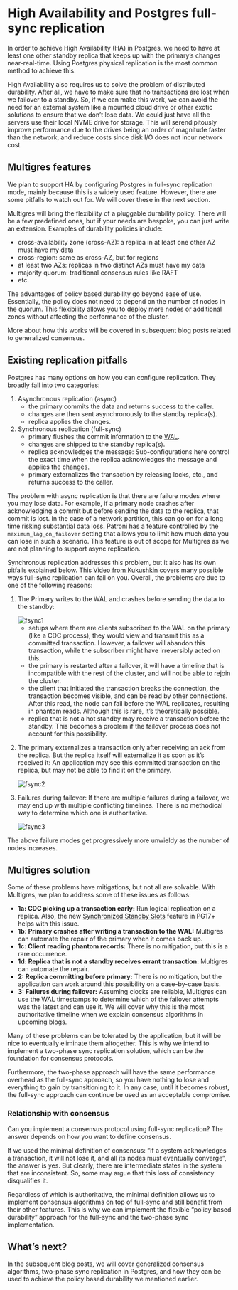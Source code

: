 # High Availability and Postgres full-sync replication

In order to achieve High Availability (HA) in Postgres, we need to have at least one other standby replica that keeps up with the primary’s changes near-real-time. Using Postgres physical replication is the most common method to achieve this.

High Availability also requires us to solve the problem of distributed durability. After all, we have to make sure that no transactions are lost when we failover to a standby. So, if we can make this work, we can avoid the need for an external system like a mounted cloud drive or other exotic solutions to ensure that we don’t lose data. We could just have all the servers use their local NVME drive for storage. This will serendipitously improve performance due to the drives being an order of magnitude faster than the network, and reduce costs since disk I/O does not incur network cost.

## Multigres features

We plan to support HA by configuring Postgres in full-sync replication mode, mainly because this is a widely used feature. However, there are some pitfalls to watch out for. We will cover these in the next section.

Multigres will bring the flexibility of a pluggable durability policy. There will be a few predefined ones, but if your needs are bespoke, you can just write an extension. Examples of durability policies include:

- cross-availability zone (cross-AZ): a replica in at least one other AZ must have my data
- cross-region: same as cross-AZ, but for regions
- at least two AZs: replicas in two distinct AZs must have my data
- majority quorum: traditional consensus rules like RAFT
- etc.

The advantages of policy based durability go beyond ease of use. Essentially, the policy does not need to depend on the number of nodes in the quorum. This flexibility allows you to deploy more nodes or additional zones without affecting the performance of the cluster.

More about how this works will be covered in subsequent blog posts related to generalized consensus.

## Existing replication pitfalls

Postgres has many options on how you can configure replication. They broadly fall into two categories:

1. Asynchronous replication (async)
    * the primary commits the data and returns success to the caller.
    * changes are then sent asynchronously to the standby replica(s).
    * replica applies the changes.
2. Synchronous replication (full-sync)
    * primary flushes the commit information to the [WAL](https://www.postgresql.org/docs/current/wal-intro.html).
    * changes are shipped to the standby replica(s).
    * replica acknowledges the message: Sub-configurations here control the exact time when the replica acknowledges the message and applies the changes.
    * primary externalizes the transaction by releasing locks, etc., and returns success to the caller.

The problem with async replication is that there are failure modes where you may lose data. For example, if a primary node crashes after acknowledging a commit but before sending the data to the replica, that commit is lost. In the case of a network partition, this can go on for a long time risking substantial data loss. Patroni has a feature controlled by the `maximum_lag_on_failover` setting that allows you to limit how much data you can lose in such a scenario. This feature is out of scope for Multigres as we are not planning to support async replication.

Synchronous replication addresses this problem, but it also has its own pitfalls explained below. This [Video from Kukushkin](https://youtu.be/PFn9qRGzTMc?si=neDR5sgti16Hfni0) covers many possible ways full-sync replication can fail on you. Overall, the problems are due to one of the following reasons:

1. The Primary writes to the WAL and crashes before sending the data to the standby:
    
    <img src="/img/blog/fsync1.svg" alt="fsync1" />
    
    * setups where there are clients subscribed to the WAL on the primary (like a CDC process), they would view and transmit this as a committed transaction. However, a failover will abandon this transaction, while the subscriber might have irreversibly acted on this.
    * the primary is restarted after a failover, it will have a timeline that is incompatible with the rest of the cluster, and will not be able to rejoin the cluster.
    * the client that initiated the transaction breaks the connection, the transaction becomes visible, and can be read by other connections. After this read, the node can fail before the WAL replicates, resulting in phantom reads. Although this is rare, it’s theoretically possible.
    * replica that is not a hot standby may receive a transaction before the standby. This becomes a problem if the failover process does not account for this possibility.
2. The primary externalizes a transaction only after receiving an ack from the replica. But the replica itself will externalize it as soon as it’s received it: An application may see this committed transaction on the replica, but may not be able to find it on the primary.
    
    <img src="/img/blog/fsync2.svg" alt="fsync2" />
    
3. Failures during failover: If there are multiple failures during a failover, we may end up with multiple conflicting timelines. There is no methodical way to determine which one is authoritative.

    <img src="/img/blog/fsync3.svg" alt="fsync3" />

The above failure modes get progressively more unwieldy as the number of nodes increases.

## Multigres solution

Some of these problems have mitigations, but not all are solvable. With Multigres, we plan to address some of these issues as follows:

- **1a: CDC picking up a transaction early:** Run logical replication on a replica. Also, the new [Synchronized Standby Slots](https://postgresqlco.nf/doc/en/param/synchronized_standby_slots/) feature in PG17+ helps with this issue.
- **1b: Primary crashes after writing a transaction to the WAL:** Multigres can automate the repair of the primary when it comes back up.
- **1c: Client reading phantom records:** There is no mitigation, but this is a rare occurrence.
- **1d: Replica that is not a standby receives errant transaction:** Multigres can automate the repair.
- **2: Replica committing before primary:** There is no mitigation, but the application can work around this possibility on a case-by-case basis.
- **3: Failures during failover:** Assuming clocks are reliable, Multigres can use the WAL timestamps to determine which of the failover attempts was the latest and can use it. We will cover why this is the most authoritative timeline when we explain consensus algorithms in upcoming blogs.

Many of these problems can be tolerated by the application, but it will be nice to eventually eliminate them altogether. This is why we intend to implement a two-phase sync replication solution, which can be the foundation for consensus protocols.

Furthermore, the two-phase approach will have the same performance overhead as the full-sync approach, so you have nothing to lose and everything to gain by transitioning to it. In any case, until it becomes robust, the full-sync approach can continue be used as an acceptable compromise.

### Relationship with consensus

Can you implement a consensus protocol using full-sync replication? The answer depends on how you want to define consensus.

If we used the minimal definition of consensus: “If a system acknowledges a transaction, it will not lose it, and all its nodes must eventually converge”, the answer is yes. But clearly, there are intermediate states in the system that are inconsistent. So, some may argue that this loss of consistency disqualifies it.

Regardless of which is authoritative, the minimal definition allows us to implement consensus algorithms on top of full-sync and still benefit from their other features. This is why we can implement the flexible “policy based durability” approach for the full-sync and the two-phase sync implementation.

## What’s next?

In the subsequent blog posts, we will cover generalized consensus algorithms, two-phase sync replication in Postgres, and how they can be used to achieve the policy based durability we mentioned earlier.